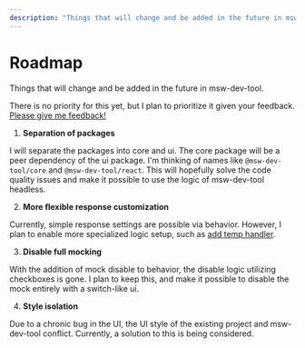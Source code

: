 ```yaml
---
description: "Things that will change and be added in the future in msw-dev-tool"
---
```


# Roadmap

Things that will change and be added in the future in msw-dev-tool.

There is no priority for this yet, but I plan to prioritize it given your feedback.
[Please give me feedback!](https://github.com/nayounsang/msw-dev-tool/issues)


1. **Separation of packages**

I will separate the packages into core and ui.
The core package will be a peer dependency of the ui package.
I'm thinking of names like `@msw-dev-tool/core` and `@msw-dev-tool/react`.
This will hopefully solve the code quality issues and make it possible to use the logic of msw-dev-tool headless.

2. **More flexible response customization**

Currently, simple response settings are possible via behavior.
However, I plan to enable more specialized logic setup, such as [add temp handler](/docs/tools#add-temp-handler).

3. **Disable full mocking**

With the addition of mock disable to behavior, the disable logic utilizing checkboxes is gone.
I plan to keep this, and make it possible to disable the mock entirely with a switch-like ui.

4. **Style isolation**  

Due to a chronic bug in the UI, the UI style of the existing project and msw-dev-tool conflict.
Currently, a solution to this is being considered.
